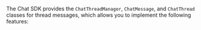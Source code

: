 <PlatformWrapper platform="flutter">

The Chat SDK provides the `ChatThreadManager`, `ChatMessage`, and `ChatThread` classes for thread messages, which allows you to implement the following features:

</PlatformWrapper>